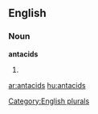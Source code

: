 ==English==

===Noun===
'''antacids'''

# {{plural of|[[antacid]]}}

[[Category:English plurals]]

[[ar:antacids]]
[[hu:antacids]]